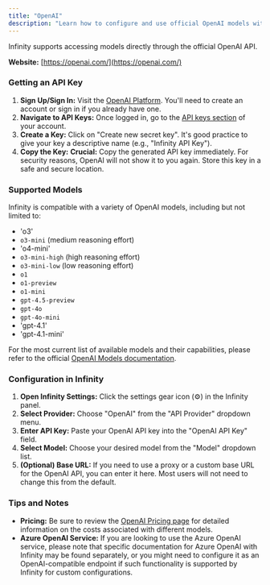 ```yaml
---
title: "OpenAI"
description: "Learn how to configure and use official OpenAI models with Infinity."
---
```


Infinity supports accessing models directly through the official OpenAI API.

**Website:** [https://openai.com/](https://openai.com/)

### Getting an API Key

1.  **Sign Up/Sign In:** Visit the [OpenAI Platform](https://platform.openai.com/). You'll need to create an account or sign in if you already have one.
2.  **Navigate to API Keys:** Once logged in, go to the [API keys section](https://platform.openai.com/api-keys) of your account.
3.  **Create a Key:** Click on "Create new secret key". It's good practice to give your key a descriptive name (e.g., "Infinity API Key").
4.  **Copy the Key:** **Crucial:** Copy the generated API key immediately. For security reasons, OpenAI will not show it to you again. Store this key in a safe and secure location.

### Supported Models

Infinity is compatible with a variety of OpenAI models, including but not limited to:

-   'o3'
-   `o3-mini` (medium reasoning effort)
-   'o4-mini'
-   `o3-mini-high` (high reasoning effort)
-   `o3-mini-low` (low reasoning effort)
-   `o1`
-   `o1-preview`
-   `o1-mini`
-   `gpt-4.5-preview`
-   `gpt-4o`
-   `gpt-4o-mini`
-   'gpt-4.1'
-   'gpt-4.1-mini'

For the most current list of available models and their capabilities, please refer to the official [OpenAI Models documentation](https://platform.openai.com/docs/models).

### Configuration in Infinity

1.  **Open Infinity Settings:** Click the settings gear icon (⚙️) in the Infinity panel.
2.  **Select Provider:** Choose "OpenAI" from the "API Provider" dropdown menu.
3.  **Enter API Key:** Paste your OpenAI API key into the "OpenAI API Key" field.
4.  **Select Model:** Choose your desired model from the "Model" dropdown list.
5.  **(Optional) Base URL:** If you need to use a proxy or a custom base URL for the OpenAI API, you can enter it here. Most users will not need to change this from the default.

### Tips and Notes

-   **Pricing:** Be sure to review the [OpenAI Pricing page](https://openai.com/pricing) for detailed information on the costs associated with different models.
-   **Azure OpenAI Service:** If you are looking to use the Azure OpenAI service, please note that specific documentation for Azure OpenAI with Infinity may be found separately, or you might need to configure it as an OpenAI-compatible endpoint if such functionality is supported by Infinity for custom configurations.
